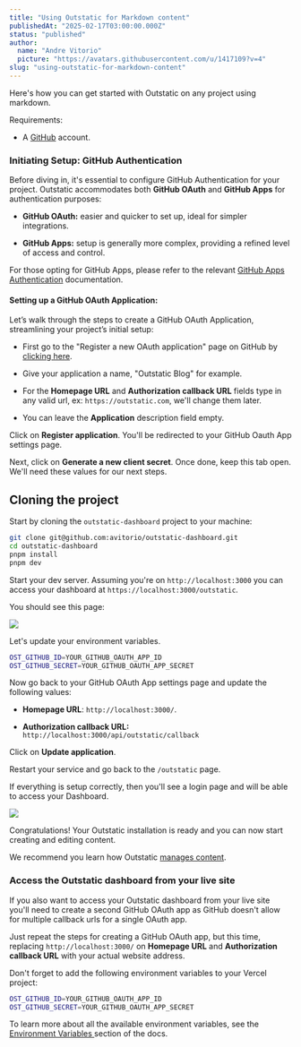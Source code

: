 ```yaml
---
title: "Using Outstatic for Markdown content"
publishedAt: "2025-02-17T03:00:00.000Z"
status: "published"
author:
  name: "Andre Vitorio"
  picture: "https://avatars.githubusercontent.com/u/1417109?v=4"
slug: "using-outstatic-for-markdown-content"
---
```


Here's how you can get started with Outstatic on any project using markdown.

Requirements:

- A [GitHub](https://github.com) account.

### **Initiating Setup: GitHub Authentication**

Before diving in, it's essential to configure GitHub Authentication for your project. Outstatic accommodates both **GitHub OAuth** and **GitHub Apps** for authentication purposes:

- **GitHub OAuth:** easier and quicker to set up, ideal for simpler integrations.

- **GitHub Apps:** setup is generally more complex, providing a refined level of access and control.

For those opting for GitHub Apps, please refer to the relevant [GitHub Apps Authentication](/github-apps-authentication) documentation.

#### Setting up a GitHub OAuth Application:

Let’s walk through the steps to create a GitHub OAuth Application, streamlining your project’s initial setup:

- First go to the "Register a new OAuth application" page on GitHub by [clicking here](https://github.com/settings/applications/new).

- Give your application a name, "Outstatic Blog" for example.

- For the **Homepage URL** and **Authorization callback URL** fields type in any valid url, ex: `https://outstatic.com`, we'll change them later.

- You can leave the **Application** description field empty.

Click on **Register application**. You'll be redirected to your GitHub Oauth App settings page.

Next, click on **Generate a new client secret**. Once done, keep this tab open. We'll need these values for our next steps.

## Cloning the project

Start by cloning the `outstatic-dashboard` project to your machine:

```bash
git clone git@github.com:avitorio/outstatic-dashboard.git
cd outstatic-dashboard
pnpm install
pnpm dev
```

Start your dev server. Assuming you're on `http://localhost:3000` you can access your dashboard at `https://localhost:3000/outstatic`.

You should see this page:

![](/docs/images/missing-env-vars-gzNz.webp)

Let's update your environment variables.

```bash
OST_GITHUB_ID=YOUR_GITHUB_OAUTH_APP_ID
OST_GITHUB_SECRET=YOUR_GITHUB_OAUTH_APP_SECRET
```

Now go back to your GitHub OAuth App settings page and update the following values:

- **Homepage URL**: `http://localhost:3000/`.

- **Authorization callback URL:** `http://localhost:3000/api/outstatic/callback`

Click on **Update application**.

Restart your service and go back to the `/outstatic` page.

If everything is setup correctly, then you'll see a login page and will be able to access your Dashboard.

![](/docs/images/outstatic-login-screen-I4Mz.png)

Congratulations! Your Outstatic installation is ready and you can now start creating and editing content.

We recommend you learn how Outstatic [manages content](/introduction).

### Access the Outstatic dashboard from your live site

If you also want to access your Outstatic dashboard from your live site you'll need to create a second GitHub OAuth app as GitHub doesn't allow for multiple callback urls for a single OAuth app.

Just repeat the steps for creating a GitHub OAuth app, but this time, replacing `http://localhost:3000/` on **Homepage URL** and **Authorization callback URL** with your actual website address.

Don't forget to add the following environment variables to your Vercel project:

```bash
OST_GITHUB_ID=YOUR_GITHUB_OAUTH_APP_ID
OST_GITHUB_SECRET=YOUR_GITHUB_OAUTH_APP_SECRET
```

To learn more about all the available environment variables, see the [Environment Variables ](https://outstatic.com/environment-variables)section of the docs.